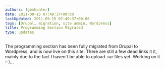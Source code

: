 ```yaml
---
authors: [gbmhunter]
date: 2011-09-15 07:49:37+00:00
lastUpdated: 2011-09-15 07:49:37+00:00
tags: [Drupal, migration, site admin, Wordpress]
title: Programming Section Migrated
type: updates
---
```


The programming section has been fully migrated from Drupal to Wordpress, and is now live on this site. There are still a few dead links it it, mainly due to the fact I haven't be able to upload .rar files yet. Working on it :-)...
